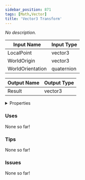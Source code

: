 ```yaml
---
sidebar_position: 871
tags: [Math,Vector]
title: 'Vector3 Transform'
---
```


*No description.*






<EsbSvg />

| Input Name | Input Type |
|-----------|-----------|
| LocalPoint | vector3 |
| WorldOrigin | vector3 |
| WorldOrientation | quaternion |

| Output Name | Output Type |
|-----------|-----------|
| Result | vector3 |


<details>
  <summary>Properties</summary>
  <div>
    <div>
    <table>
      <thead>
        <tr>
          <th>Is beta required?</th>
          <th>❌</th>
        </tr>
        <tr>
          <th>Is this chip a trolling risk?</th>
          <th>❌</th>
        </tr>
        <tr>
          <th>Is this chip a role assignment risk?</th>
          <th>❌</th>
        </tr>
        <tr>
          <th>Chip UUID</th>
          <th>64924217-da3a-4a6f-b84d-e499634d763b</th>
        </tr>
      </thead>
    </table>
    </div>
  </div>
</details>

### Uses

None so far!

### Tips

None so far!

### Issues

None so far!